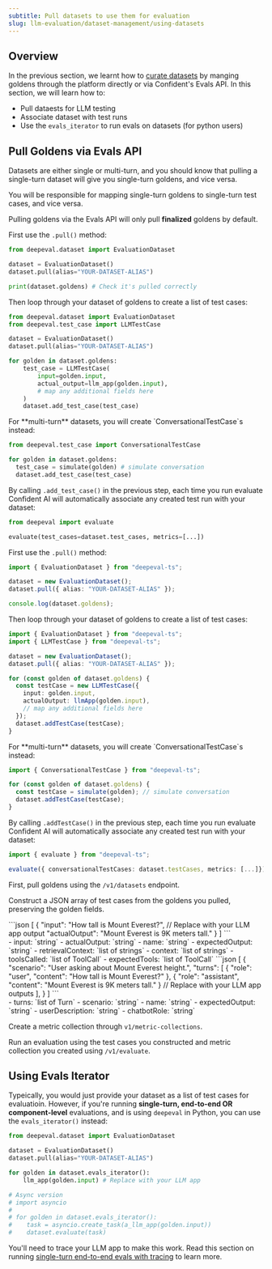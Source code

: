 ```yaml
---
subtitle: Pull datasets to use them for evaluation
slug: llm-evaluation/dataset-management/using-datasets
---
```


## Overview

In the previous section, we learnt how to [curate datasets](/llm-evaluation/dataset-management/create-goldens) by manging goldens through the platform directly or via Confident's Evals API. In this section, we will learn how to:

- Pull dataests for LLM testing
- Associate dataset with test runs
- Use the `evals_iterator` to run evals on datasets (for python users)

## Pull Goldens via Evals API

Datasets are either single or multi-turn, and you should know that pulling a single-turn dataset will give you single-turn goldens, and vice versa.

<Note>
  You will be responsible for mapping single-turn goldens to single-turn test
  cases, and vice versa.
</Note>

Pulling goldens via the Evals API will only pull **finalized** goldens by default.

<Tabs>

<Tab title="Python" language="python">

<Steps>

<Step title="Pull goldens">

First use the `.pull()` method:

```python main.py
from deepeval.dataset import EvaluationDataset

dataset = EvaluationDataset()
dataset.pull(alias="YOUR-DATASET-ALIAS")

print(dataset.goldens) # Check it's pulled correctly
```

</Step>

<Step title="Construct test cases">

Then loop through your dataset of goldens to create a list of test cases:

```python main.py focus={7-13}
from deepeval.dataset import EvaluationDataset
from deepeval.test_case import LLMTestCase

dataset = EvaluationDataset()
dataset.pull(alias="YOUR-DATASET-ALIAS")

for golden in dataset.goldens:
    test_case = LLMTestCase(
        input=golden.input,
        actual_output=llm_app(golden.input),
        # map any additional fields here
    )
    dataset.add_test_case(test_case)
```

<Tip>
  For **multi-turn** datasets, you will create `ConversationalTestCase`s instead:

```python main.py
from deepeval.test_case import ConversationalTestCase

for golden in dataset.goldens:
  test_case = simulate(golden) # simulate conversation
  dataset.add_test_case(test_case)
```

</Tip>

</Step>

<Step title="Run an evaluation">

By calling `.add_test_case()` in the previous step, each time you run evaluate Confident AI will automatically associate any created test run with your dataset:

```python
from deepeval import evaluate

evaluate(test_cases=dataset.test_cases, metrics=[...])
```

</Step>

</Steps>

</Tab>
<Tab title="Typescript" language="typescript">

<Steps>

<Step title="Pull goldens">

First use the `.pull()` method:

```ts index.ts
import { EvaluationDataset } from "deepeval-ts";

dataset = new EvaluationDataset();
dataset.pull({ alias: "YOUR-DATASET-ALIAS" });

console.log(dataset.goldens);
```

</Step>

<Step title="Construct test cases">

Then loop through your dataset of goldens to create a list of test cases:

```ts index.ts focus={7-13}
import { EvaluationDataset } from "deepeval-ts";
import { LLMTestCase } from "deepeval-ts";

dataset = new EvaluationDataset();
dataset.pull({ alias: "YOUR-DATASET-ALIAS" });

for (const golden of dataset.goldens) {
  const testCase = new LLMTestCase({
    input: golden.input,
    actualOutput: llmApp(golden.input),
    // map any additional fields here
  });
  dataset.addTestCase(testCase);
}
```

<Tip>
  For **multi-turn** datasets, you will create `ConversationalTestCase`s instead:

```ts index.ts
import { ConversationalTestCase } from "deepeval-ts";

for (const golden of dataset.goldens) {
  const testCase = simulate(golden); // simulate conversation
  dataset.addTestCase(testCase);
}
```

</Tip>

</Step>

<Step title="Run an evaluation">

By calling `.addTestCase()` in the previous step, each time you run evaluate Confident AI will automatically associate any created test run with your dataset:

```ts
import { evaluate } from "deepeval-ts";

evaluate({ conversationalTestCases: dataset.testCases, metrics: [...]});
```

</Step>

</Steps>

</Tab>
<Tab title="curL" language="curl">

<Steps>

<Step title="Pull goldens">

First, pull goldens using the `/v1/datasets` endpoint.

<EndpointRequestSnippet endpoint="GET /v1/datasets" />

</Step>

<Step title="Construct test cases">

Construct a JSON array of test cases from the goldens you pulled, preserving the golden fields.

<Tabs>
  <Tab title="Single-Turn">
    ```json
    [
      {
        "input": "How tall is Mount Everest?",
        // Replace with your LLM app output
        "actualOutput": "Mount Everest is 9K meters tall."
      }
    ]
    ```
    <Accordion title="Click here to see the parameters for creating a single-turn test case">
      <Card title="Parameters of `LLMTestCase`" href="/docs/api-reference/evaluation/evaluate-llm#request.body.llmTestCases">
      <br />
        - input: `string`
        - actualOutput: `string`
        - name: `string`
        - expectedOutput: `string`
        - retrievalContext: `list of strings`
        - context: `list of strings`
        - toolsCalled: `list of ToolCall`
        - expectedTools: `list of ToolCall`
      </Card>
    </Accordion>
  </Tab>
  <Tab title="Multi-Turn">
    ```json
    [
      {
        "scenario": "User asking about Mount Everest height.",
        "turns": [
          { "role": "user", "content": "How tall is Mount Everest?" },
          { "role": "assistant", "content": "Mount Everest is 9K meters tall." }
          // Replace with your LLM app outputs
        ],
      }
    ]
    ```
    <Accordion title="Click here to see the parameters for creating a multi-turn test case">
      <Card title="Parameters of `ConversationalTestCase`" href="/docs/api-reference/evaluation/evaluate-llm#request.body.conversationalTestCases">
      <br />
        - turns: `list of Turn`
        - scenario: `string`
        - name: `string`
        - expectedOutput: `string`
        - userDescription: `string`
        - chatbotRole: `string`
      </Card>
    </Accordion>
  </Tab>
</Tabs>

</Step>

<Step title="Create metric collection">

Create a metric collection through `v1/metric-collections`.

<EndpointRequestSnippet endpoint="POST /v1/metric-collections" />

</Step>

<Step title="Run an evaluation">

Run an evaluation using the test cases you constructed and metric collection you created using `/v1/evaluate`.

<EndpointRequestSnippet endpoint="POST /v1/evaluate" />

</Step>

</Steps>

</Tab>

</Tabs>

## Using Evals Iterator

Typeically, you would just provide your dataset as a list of test cases for evaluatioin. However, if you're running **single-turn, end-to-end OR component-level** evaluations, and is using `deepeval` in Python, you can use the `evals_iterator()` instead:

```python main.py
from deepeval.dataset import EvaluationDataset

dataset = EvaluationDataset()
dataset.pull(alias="YOUR-DATASET-ALIAS")

for golden in dataset.evals_iterator():
    llm_app(golden.input) # Replace with your LLM app

# Async version
# import asyncio
#
# for golden in dataset.evals_iterator():
#    task = asyncio.create_task(a_llm_app(golden.input))
#    dataset.evaluate(task)
```

You'll need to trace your LLM app to make this work. Read this section on running [single-turn end-to-end evals with tracing](/llm-evaluation/single-turn/end-to-end#llm-tracing-for-local-evals) to learn more.
